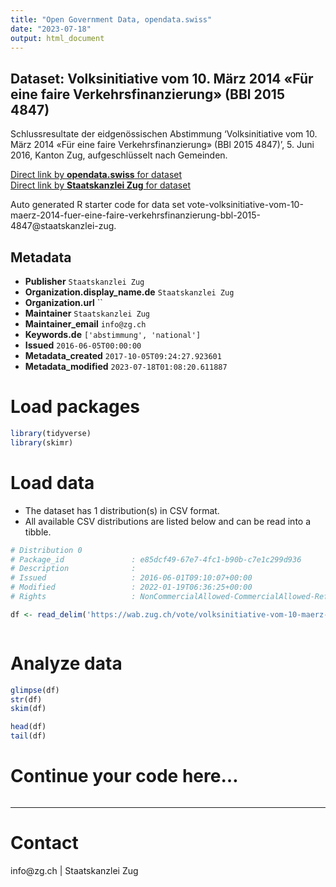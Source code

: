 ```yaml
---
title: "Open Government Data, opendata.swiss"
date: "2023-07-18"
output: html_document
---
```


## Dataset: Volksinitiative vom 10. März 2014 «Für eine faire Verkehrsfinanzierung» (BBl 2015 4847)

Schlussresultate der eidgenössischen Abstimmung 'Volksinitiative vom 10. März 2014 «Für eine faire Verkehrsfinanzierung» (BBl 2015 4847) ', 5. Juni 2016, Kanton Zug, aufgeschlüsselt nach Gemeinden.

[Direct link by **opendata.swiss** for dataset](https://opendata.swiss/de/dataset/volksinitiative-vom-10-marz-2014-fur-eine-faire-verkehrsfinanzierung-bbl-2015-4847)<br>
[Direct link by **Staatskanzlei Zug** for dataset](https://wab.zug.ch/vote/volksinitiative-vom-10-maerz-2014-fuer-eine-faire-verkehrsfinanzierung-bbl-2015-4847/data)

Auto generated R starter code for data set vote-volksinitiative-vom-10-maerz-2014-fuer-eine-faire-verkehrsfinanzierung-bbl-2015-4847@staatskanzlei-zug.

## Metadata

- **Publisher** `Staatskanzlei Zug`
- **Organization.display_name.de** `Staatskanzlei Zug`
- **Organization.url** ``
- **Maintainer** `Staatskanzlei Zug`
- **Maintainer_email** `info@zg.ch`
- **Keywords.de** `['abstimmung', 'national']`
- **Issued** `2016-06-05T00:00:00`
- **Metadata_created** `2017-10-05T09:24:27.923601`
- **Metadata_modified** `2023-07-18T01:08:20.611887`


# Load packages

```r

library(tidyverse)
library(skimr)

```

# Load data

-   The dataset has 1 distribution(s) in CSV format.
-   All available CSV distributions are listed below and can be read into a tibble.

```r

# Distribution 0
# Package_id               : e85dcf49-67e7-4fc1-b90b-c7e1c299d936
# Description              : 
# Issued                   : 2016-06-01T09:10:07+00:00
# Modified                 : 2022-01-19T06:36:25+00:00
# Rights                   : NonCommercialAllowed-CommercialAllowed-ReferenceRequired

df <- read_delim('https://wab.zug.ch/vote/volksinitiative-vom-10-maerz-2014-fuer-eine-faire-verkehrsfinanzierung-bbl-2015-4847/data-csv')



```

# Analyze data

```r

glimpse(df)
str(df)
skim(df)

head(df)
tail(df)

```

# Continue your code here...

```r

```

------------------------------------------------------------------------

# Contact

info@zg.ch | Staatskanzlei Zug
